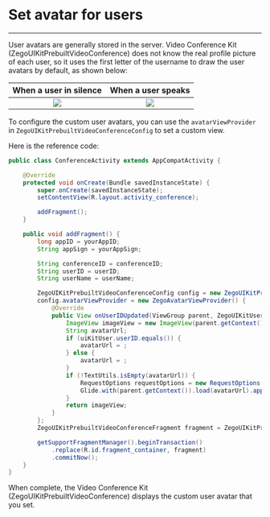 # Set avatar for users

- - -


User avatars are generally stored in the server. Video Conference Kit (ZegoUIKitPrebuiltVideoConference) does not know the real profile picture of each user, so it uses the first letter of the username to draw the user avatars by default, as shown below:

| When a user in silence                                                                                              | When a user speaks                                                                                          |
| :-------------------------------------------------------------------------------------------------------------: | :------------------------------------------------------------------------------------------------------: |
| <Frame width="256" height="auto" ><img src="https://doc-media.zego.im/sdk-doc/Pics/ZegoUIKit/Flutter/_default_avatar_nowave.jpg" /></Frame> | <Frame width="256" height="auto" ><img src="https://doc-media.zego.im/sdk-doc/Pics/ZegoUIKit/Flutter/_default_avatar.jpg" /></Frame> |

To configure the custom user avatars, you can use the `avatarViewProvider ` in `ZegoUIKitPrebuiltVideoConferenceConfig` to set a custom view.

Here is the reference code:

```java {20-36}
public class ConferenceActivity extends AppCompatActivity {

    @Override
    protected void onCreate(Bundle savedInstanceState) {
        super.onCreate(savedInstanceState);
        setContentView(R.layout.activity_conference);

        addFragment();
    }

    public void addFragment() {
        long appID = yourAppID;
        String appSign = yourAppSign;

        String conferenceID = conferenceID;
        String userID = userID;
        String userName = userName;

        ZegoUIKitPrebuiltVideoConferenceConfig config = new ZegoUIKitPrebuiltVideoConferenceConfig();
        config.avatarViewProvider = new ZegoAvatarViewProvider() {
            @Override
            public View onUserIDUpdated(ViewGroup parent, ZegoUIKitUser uiKitUser) {
                ImageView imageView = new ImageView(parent.getContext());
                String avatarUrl;
                if (uiKitUser.userID.equals()) {
                    avatarUrl = ;
                } else {
                    avatarUrl = ;
                }
                if (!TextUtils.isEmpty(avatarUrl)) {
                    RequestOptions requestOptions = new RequestOptions().circleCrop();
                    Glide.with(parent.getContext()).load(avatarUrl).apply(requestOptions).into(imageView);
                }
                return imageView;
            }
        };
        ZegoUIKitPrebuiltVideoConferenceFragment fragment = ZegoUIKitPrebuiltVideoConferenceFragment.newInstance(appID, appSign, userID, userName,conferenceID,config);

        getSupportFragmentManager().beginTransaction()
            .replace(R.id.fragment_container, fragment)
            .commitNow();
    }
}
```

When complete, the Video Conference Kit (ZegoUIKitPrebuiltVideoConference) displays the custom user avatar that you set.
